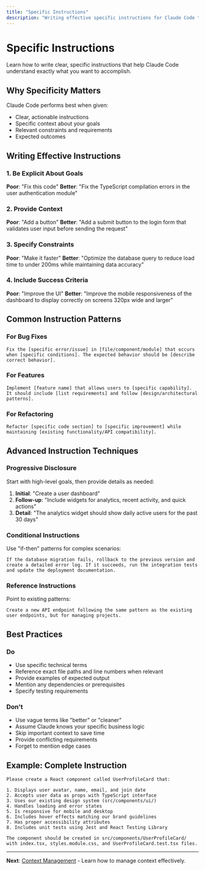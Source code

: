 ```yaml
---
title: "Specific Instructions"
description: "Writing effective specific instructions for Claude Code to achieve better results"
---
```


# Specific Instructions

Learn how to write clear, specific instructions that help Claude Code understand exactly what you want to accomplish.

## Why Specificity Matters

Claude Code performs best when given:
- Clear, actionable instructions
- Specific context about your goals
- Relevant constraints and requirements
- Expected outcomes

## Writing Effective Instructions

### 1. Be Explicit About Goals

**Poor**: "Fix this code"
**Better**: "Fix the TypeScript compilation errors in the user authentication module"

### 2. Provide Context

**Poor**: "Add a button"
**Better**: "Add a submit button to the login form that validates user input before sending the request"

### 3. Specify Constraints

**Poor**: "Make it faster"
**Better**: "Optimize the database query to reduce load time to under 200ms while maintaining data accuracy"

### 4. Include Success Criteria

**Poor**: "Improve the UI"
**Better**: "Improve the mobile responsiveness of the dashboard to display correctly on screens 320px wide and larger"

## Common Instruction Patterns

### For Bug Fixes
```
Fix the [specific error/issue] in [file/component/module] that occurs when [specific conditions]. The expected behavior should be [describe correct behavior].
```

### For Features
```
Implement [feature name] that allows users to [specific capability]. It should include [list requirements] and follow [design/architectural patterns].
```

### For Refactoring
```
Refactor [specific code section] to [specific improvement] while maintaining [existing functionality/API compatibility].
```

## Advanced Instruction Techniques

### Progressive Disclosure
Start with high-level goals, then provide details as needed:

1. **Initial**: "Create a user dashboard"
2. **Follow-up**: "Include widgets for analytics, recent activity, and quick actions"
3. **Detail**: "The analytics widget should show daily active users for the past 30 days"

### Conditional Instructions
Use "if-then" patterns for complex scenarios:

```
If the database migration fails, rollback to the previous version and create a detailed error log. If it succeeds, run the integration tests and update the deployment documentation.
```

### Reference Instructions
Point to existing patterns:

```
Create a new API endpoint following the same pattern as the existing user endpoints, but for managing projects.
```

## Best Practices

### Do
- Use specific technical terms
- Reference exact file paths and line numbers when relevant
- Provide examples of expected output
- Mention any dependencies or prerequisites
- Specify testing requirements

### Don't
- Use vague terms like "better" or "cleaner"
- Assume Claude knows your specific business logic
- Skip important context to save time
- Provide conflicting requirements
- Forget to mention edge cases

## Example: Complete Instruction

```
Please create a React component called UserProfileCard that:

1. Displays user avatar, name, email, and join date
2. Accepts user data as props with TypeScript interface
3. Uses our existing design system (src/components/ui/)
4. Handles loading and error states
5. Is responsive for mobile and desktop
6. Includes hover effects matching our brand guidelines
7. Has proper accessibility attributes
8. Includes unit tests using Jest and React Testing Library

The component should be created in src/components/UserProfileCard/ with index.tsx, styles.module.css, and UserProfileCard.test.tsx files.
```

---

**Next**: [Context Management](/en/tutorial/optimization/context-management) - Learn how to manage context effectively.